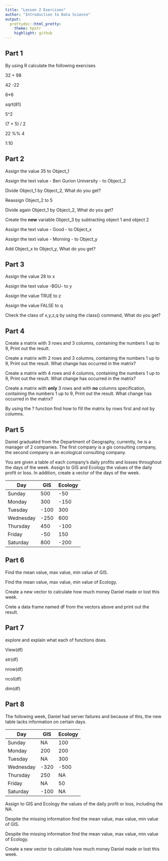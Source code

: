 ```yaml
---
title: "Lesson 2 Exercises"
author: "Introduction to Data Science"
output:
  prettydoc::html_pretty:
    theme: hpstr
    highlight: github
---
```


## Part 1

By using R calculate the following exercises

32 + 98

42 -22

6*6

sqrt(81)

5^2

(7 + 5) / 2 

22 %% 4

1:10

## Part 2

Assign the value 35 to Object_1

Assign the text value - Ben Gurion University - to Object_2

Divide Object_1 by Object_2, What do you get?

Reassign Object_2 to 5

Divide again Object_1 by Object_2, What do you get?

Create the **new** variable Object_3 by subtracting object 1 and object 2

Assign the text value - Good - to Object_x

Assign the text value - Morning - to Object_y

Add Object_x to Object_y, What do you get?

## Part 3

Assign the value 28 to x

Assign the text value -BGU- to y

Assign the value TRUE  to z

Assign the value FALSE  to q

Check the class of x,y,z,q by using the class() command, What do you get?


## Part 4

Create a matrix with 3 rows and 3 columns, containing the numbers 1 up to 9, Print out the result.


Create a matrix with 2 rows and 3 columns, containing the numbers 1 up to 9, Print out the result. What change has occurred in the matrix?

Create a matrix with 4 rows and 4 columns, containing the numbers 1 up to 9, Print out the result. What change has occurred in the matrix?

Create a matrix with **only** 3 rows and with **no** columns specification, containing the numbers 1 up to 9, Print out the result. What change has occurred in the matrix?

By using the ? function find how to fill the matrix by rows first and not by columns.

## Part 5

Daniel graduated from the Department of Geography, currently, he is a manager of 2 companies. The first company is a gis consulting company, the second company is an ecological consulting company.
 
You are given a table of each company's daily profits and losses throughout the days of the week. Assign to GIS and Ecology the values of the daily profit or loss. In addition, create a vector of the days of the week. 

Day | GIS | Ecology 
----|-----|-------
Sunday|500|-50
Monday|300|-150 
Tuesday|-100|300 
Wednesday|-250|600 
Thursday|450|-100 
Friday|-50|150 
Saturday|800|-200 


## Part  6

Find the mean value, max value, min value of GIS.

Find the mean value, max value, min value of Ecology.

Create a new vector to calculate how much money Daniel made or lost this week.

Crete a data frame named df from the vectors above and print out the result.


## Part  7

explore and explain what each of functions does.

View(df)

str(df)

nrow(df)

ncol(df)

dim(df)

## Part  8

The following week, Daniel had server failures and because of this, the new table lacks information on certain days.

Day | GIS | Ecology 
----|-----|-------
Sunday|NA|100
Monday|200|200 
Tuesday|NA|300 
Wednesday|-320|-500 
Thursday|250|NA 
Friday|NA|50
Saturday|-100|NA 

Assign to GIS and Ecology the values of the daily profit or loss, including the NA.

Despite the missing information find the mean value, max value, min value of GIS.

Despite the missing information find the mean value, max value, min value of Ecology.

Create a new vector to calculate how much money Daniel made or lost this week.








